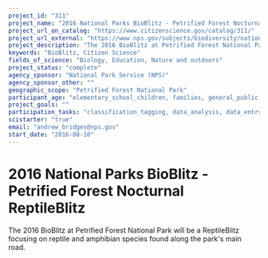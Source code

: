 ```yaml
---
project_id: "311"
project_name: "2016 National Parks BioBlitz - Petrified Forest Nocturnal ReptileBlitz"
project_url_on_catalog: "https://www.citizenscience.gov/catalog/311/"
project_url_external: "https://www.nps.gov/subjects/biodiversity/national-parks-bioblitz.htm"
project_description: "The 2016 BioBlitz at Petrified Forest National Park will be a ReptileBlitz focusing on reptile and amphibian species found along the park&#39;s main road."
keywords: "BioBlitz, Citizen Science"
fields_of_science: "Biology, Education, Nature and outdoors"
project_status: "complete"
agency_sponsor: "National Park Service (NPS)"
agency_sponsor_other: ""
geographic_scope: "Petrified Forest National Park"
participant_age: "elementary_school_children, families, general_public, middle_school_children, targeted_group, teens"
project_goals: ""
participation_tasks: "classification_tagging, data_analysis, data_entry, finding_entities, identification, learning, observation, site_selection_description, specimen_sample_collection"
scistarter: "true"
email: "andrew_bridges@nps.gov"
start_date: "2016-08-10"
---
```


# 2016 National Parks BioBlitz - Petrified Forest Nocturnal ReptileBlitz

The 2016 BioBlitz at Petrified Forest National Park will be a ReptileBlitz focusing on reptile and amphibian species found along the park&#39;s main road.
